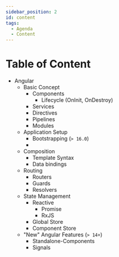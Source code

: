 ```yaml
---
sidebar_position: 2
id: content
tags:
  - Agenda
  - Content
---
```


# Table of Content

[//]: # (import TOCInline from '@theme/TOCInline';)
[//]: # (<TOCInline)
[//]: # (    // Only show h2 and h4 headings)
[//]: # (    toc={toc.filter&#40;&#40;node&#41; => node.level === 2 || node.level === 4&#41;})
[//]: # (    minHeadingLevel={2})
[//]: # (    // Show h4 headings in addition to the default h2 and h3 headings)
[//]: # (    maxHeadingLevel={4})
[//]: # (/>)

- Angular
    - Basic Concept
        - Components
            - Lifecycle (OnInit, OnDestroy)
        - Services
        - Directives
        - Pipelines
        - Modules
    - Application Setup
        - Bootstrapping (`> 16.0`)
        -
    - Composition
        - Template Syntax
        - Data bindings
    - Routing
        - Routers
        - Guards
        - Resolvers
    - State Management
        - Reactive
            - Promise
            - RxJS
        - Global Store
        - Component Store
    - "New" Angular Features (`> 14+`)
        - Standalone-Components
        - Signals
